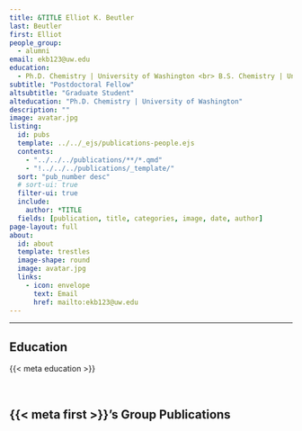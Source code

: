 ```yaml
---
title: &TITLE Elliot K. Beutler
last: Beutler
first: Elliot
people_group: 
  - alumni
email: ekb123@uw.edu
education:
  - Ph.D. Chemistry | University of Washington <br> B.S. Chemistry | University of Washington
subtitle: "Postdoctoral Fellow"
altsubtitle: "Graduate Student"
alteducation: "Ph.D. Chemistry | University of Washington"
description: ""
image: avatar.jpg
listing:
  id: pubs
  template: ../../_ejs/publications-people.ejs 
  contents: 
    - "../../../publications/**/*.qmd"
    - "!../../../publications/_template/"
  sort: "pub_number desc"
  # sort-ui: true
  filter-ui: true
  include:
    author: *TITLE
  fields: [publication, title, categories, image, date, author]
page-layout: full
about: 
  id: about
  template: trestles
  image-shape: round
  image: avatar.jpg
  links:
    - icon: envelope
      text: Email
      href: mailto:ekb123@uw.edu
---
```


<hr>


:::{#about}



## Education
{{< meta education >}}

<br>

:::

## {{< meta first >}}'s Group Publications

:::{#pubs}
:::


